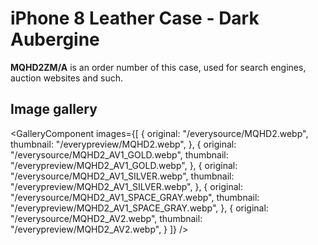 
# iPhone 8 Leather Case - Dark Aubergine

<Callout type='info' emoji='👉🏻'>**MQHD2ZM/A** is an order number of this case, used for search engines, auction websites and such.</Callout>

## Image gallery

<GalleryComponent
    images={[
      {
        original: "/everysource/MQHD2.webp",
        thumbnail: "/everypreview/MQHD2.webp",
      },
      {
        original: "/everysource/MQHD2_AV1_GOLD.webp",
        thumbnail: "/everypreview/MQHD2_AV1_GOLD.webp",
      },
      {
        original: "/everysource/MQHD2_AV1_SILVER.webp",
        thumbnail: "/everypreview/MQHD2_AV1_SILVER.webp",
      },
      {
        original: "/everysource/MQHD2_AV1_SPACE_GRAY.webp",
        thumbnail: "/everypreview/MQHD2_AV1_SPACE_GRAY.webp",
      },
      {
        original: "/everysource/MQHD2_AV2.webp",
        thumbnail: "/everypreview/MQHD2_AV2.webp",
      }
    ]}
  />
